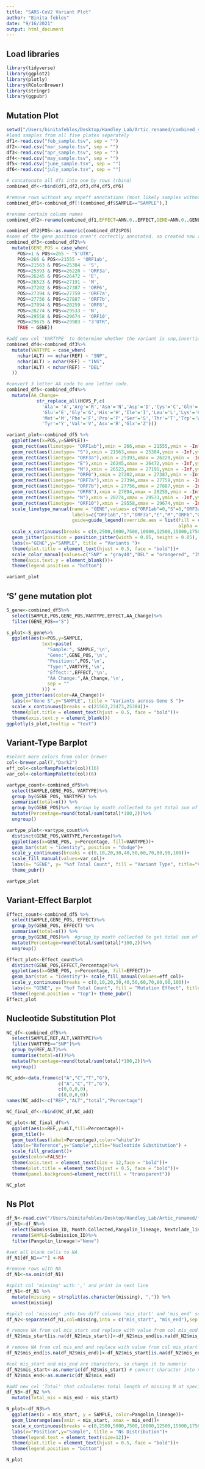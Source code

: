 ```yaml
---
title: "SARS-CoV2 Variant Plot"
author: "Binita febles"
date: "9/16/2021"
output: html_document
---
```



## Load libraries

```r
library(tidyverse)
library(ggplot2)
library(plotly)
library(RColorBrewer)
library(stringr)
library(ggpubr)
```

## Mutation Plot

```r
setwd("/Users/binitafebles/Desktop/Handley_Lab/Artic_renamed/combined_snpsift")
#load samples from all five plates separately
df1<-read.csv("feb_sample.tsv", sep = "")
df2<-read.csv("mar_sample.tsv", sep = "")
df3<-read.csv("apr_sample.tsv", sep = "")
df4<-read.csv("may_sample.tsv", sep = "")
df5<-read.csv("june_sample.tsv", sep = "")
df6<-read.csv("july_sample.tsv", sep = "")
```

```r
# concatenate all dfs into one by rows (rbind)
combined_df<-rbind(df1,df2,df3,df4,df5,df6)
```

```r
#remove rows without any snpeff annotations (most likely samples without any mutations)
combined_df1<-combined_df[!(combined_df$SAMPLE=="SAMPLE"),]
```

```r
#rename certain column names
combined_df2<-rename(combined_df1,EFFECT=ANN.0..EFFECT,GENE=ANN.0..GENE, HGVS_P=ANN.0..HGVS_P)
```

```r
combined_df2$POS<-as.numeric(combined_df2$POS)
#some of the gene position aren't correctly annotated. so created new column with Gene name based on gene position.
combined_df3<-combined_df2%>%
  mutate(GENE_POS = case_when(
    POS>=1 & POS<=265 ~ "5'UTR",
    POS>=266 & POS<=21555 ~ 'ORF1ab',
    POS>=21563 & POS<=25384 ~ 'S',
    POS>=25393 & POS<=26220 ~ 'ORF3a',
    POS>=26245 & POS<=26472 ~ 'E',
    POS>=26523 & POS<=27191 ~ 'M',
    POS>=27202 & POS<=27387 ~ 'ORF6',
    POS>=27394 & POS<=27759 ~ 'ORF7a',
    POS>=27756 & POS<=27887 ~ 'ORF7b',
    POS>=27894 & POS<=28259 ~ 'ORF8',
    POS>=28274 & POS<=29533 ~ 'N',
    POS>=29558 & POS<=29674 ~ 'ORF10',
    POS>=29675 & POS<=29903 ~ "3'UTR",
    TRUE ~ GENE))

```

```r
#add new col 'VARTYPE' to determine whether the variant is snp,insertion or deletion based on the length of characters in REF and ALT col.
combined_df4<-combined_df3%>% 
  mutate(VARTYPE = case_when(
    nchar(ALT) == nchar(REF) ~ "SNP",
    nchar(ALT) > nchar(REF) ~ "INS",
    nchar(ALT) < nchar(REF) ~ "DEL"
  ))

```

```r
#convert 3 letter AA code to one letter code.
combined_df5<-combined_df4%>%
  mutate(AA_Change=
           str_replace_all(HGVS_P,c(
             'Ala'= 'A','Arg'='R','Asn'='N','Asp'='D','Cys'='C','Gln'='Q',
             'Glu'='E','Gly'='G','His'='H','Ile'='I','Leu'='L','Lys'='K',
             'Met'='M','Phe'='F','Pro'='P','Ser'='S','Thr'='T','Trp'='W',
             'Tyr'='Y','Val'='V','Asx'='B','Glx'='Z')))
```

```r
variant_plot<-combined_df5 %>%
  ggplot(aes(x=POS,y=SAMPLE))+
  geom_rect(aes(linetype= "ORF1ab"),xmin = 266,xmax = 21555,ymin = -Inf,ymax = Inf,fill="yellow2",alpha = 0.01)+
  geom_rect(aes(linetype= "S"),xmin = 21563,xmax = 25384,ymin = -Inf,ymax =Inf,fill="powderblue",alpha = 0.01)+
  geom_rect(aes(linetype= "ORF3a"),xmin = 25393,xmax = 26220,ymin = -Inf,ymax = Inf,fill="orange", alpha = 0.01)+
  geom_rect(aes(linetype= "E"),xmin = 26245,xmax = 26472,ymin = -Inf,ymax = Inf,fill="lightslateblue",alpha = 0.01)+
  geom_rect(aes(linetype= "M"),xmin = 26523,xmax = 27191,ymin = -Inf,ymax = Inf,fill="palevioletred1",alpha = 0.01)+
  geom_rect(aes(linetype= "ORF6"),xmin = 27202,xmax = 27387,ymin = -Inf,ymax = Inf,fill="darkseagreen1",alpha = 0.01)+
  geom_rect(aes(linetype= "ORF7a"),xmin = 27394,xmax = 27759,ymin = -Inf,ymax = Inf,fill="tan",alpha = 0.01)+
  geom_rect(aes(linetype= "ORF7b"),xmin = 27756,xmax = 27887,ymin = -Inf,ymax = Inf,fill="lightsalmon",alpha = 0.01)+
  geom_rect(aes(linetype= "ORF8"),xmin = 27894,xmax = 28259,ymin = -Inf,ymax = Inf,fill="orchid1",alpha = 0.01)+
  geom_rect(aes(linetype= "N"),xmin = 28274,xmax = 29533,ymin = -Inf,ymax = Inf,fill="aquamarine",alpha = 0.01)+
  geom_rect(aes(linetype= "ORF10"),xmin = 29558,xmax = 29674,ymin = -Inf,ymax = Inf,fill="olivedrab1",alpha = 0.01)+
  scale_linetype_manual(name = "GENE",values= c("ORF1ab"=0,"S"=0,"ORF3a"=0,"E"=0,"M"=0,"ORF6"=0,"ORF7a"=0,"ORF7b"=0,"ORF8"=0,"N"=0,"ORF10"=0),
                        labels=c("ORF1ab","S","ORF3a","E","M","ORF6","ORF7a","ORF7b","ORF8","N","ORF10"),
                        guide=guide_legend(override.aes = list(fill = c("yellow2","powderblue","orange","lightslateblue","palevioletred1","darkseagreen1","tan","lightsalmon","orchid1","aquamarine","olivedrab1"),
                                                               alpha = .5)))+
  scale_x_continuous(breaks = c(0,2500,5000,7500,10000,12500,15000,17500,20000,22500,25000,27500,30000), expand = c(0, 0))+
  geom_jitter(position = position_jitter(width = 0.05, height = 0.05), alpha=1.5,aes(color=VARTYPE))+
  labs(x="GENE",y="SAMPLE", title = "Variants ")+
  theme(plot.title = element_text(hjust = 0.5, face = "bold"))+
  scale_color_manual(values=c("SNP" = "gray40","DEL" = "orangered", "INS" ="blue"),name = "VARIANT")+
  theme(axis.text.y = element_blank())+
  theme(legend.position = "bottom")

variant_plot

```

## 'S' gene mutation plot

```r
S_gene<-combined_df5%>%
  select(SAMPLE,POS,GENE_POS,VARTYPE,EFFECT,AA_Change)%>%
  filter(GENE_POS=="S")
```

```r
s_plot<-S_gene%>%
  ggplot(aes(x=POS,y=SAMPLE,
             text=paste(
               "Sample:", SAMPLE,'\n',
               "Gene:",GENE_POS,'\n',
               "Position:",POS,'\n',
               "Type:",VARTYPE,'\n',
               "Effect:",EFFECT,'\n',
               "AA Change:",AA_Change,'\n',
               sep = ""
             ))) +
  geom_jitter(aes(color=AA_Change))+
  labs(x="Gene S",y="SAMPLE", title = "Variants across Gene S ")+
  scale_x_continuous(breaks = c(21563,23473,25384))+
  theme(plot.title = element_text(hjust = 0.5, face = "bold"))+
  theme(axis.text.y = element_blank())
ggplotly(s_plot,tooltip = "text")

```
## Variant-Type Barplot

```r
#select more colors from color brewer
col<-brewer.pal(7,"Dark2")
eff_col<-colorRampPalette(col)(16)
var_col<-colorRampPalette(col)(6)
```

```r
vartype_count<-combined_df5%>%
  select(SAMPLE,GENE_POS, VARTYPE)%>%
  group_by(GENE_POS, VARTYPE) %>%
  summarise(total=n()) %>%
  group_by(GENE_POS)%>%  #group_by month collected to get total sum of lineage in that month
  mutate(Percentage=round(total/sum(total)*100,2))%>%
  ungroup()
```

```r
vartype_plot<-vartype_count%>%
  distinct(GENE_POS,VARTYPE,Percentage)%>%
  ggplot(aes(x=GENE_POS, y=Percentage, fill=VARTYPE))+
  geom_bar(stat = "identity", position = "dodge")+
  scale_y_continuous(breaks = c(0,10,20,30,40,50,60,70,80,90,100))+
  scale_fill_manual(values=var_col)+
  labs(x= "GENE", y= "%of Total Count", fill = "Variant Type", title="Variant Type Distribution")+
  theme_pubr()

vartype_plot

```

## Variant-Effect Barplot

```r
Effect_count<-combined_df5 %>% 
  select(SAMPLE,GENE_POS, EFFECT)%>%
  group_by(GENE_POS, EFFECT) %>%
  summarise(total=n()) %>%
  group_by(GENE_POS)%>%  #group_by month collected to get total sum of lineage in that month
  mutate(Percentage=round(total/sum(total)*100,2))%>%
  ungroup()

```

```r
Effect_plot<-Effect_count%>%
  distinct(GENE_POS,EFFECT,Percentage)%>%
  ggplot(aes(x=GENE_POS, y=Percentage, fill=EFFECT))+
  geom_bar(stat = "identity")+ scale_fill_manual(values=eff_col)+
  scale_y_continuous(breaks = c(0,10,20,30,40,50,60,70,80,90,100))+
  labs(x= "GENE", y= "%of Total Count", fill = "Mutation Effect", title = "Variant Effect Distribution")+
  theme(legend.position = "top")+ theme_pubr()
Effect_plot
```

## Nucleotide Substitution Plot

```r
NC_df<-combined_df5%>%
  select(SAMPLE,REF,ALT,VARTYPE)%>%
  filter(VARTYPE=="SNP")%>%
  group_by(REF,ALT)%>%
  summarise(total=n())%>%
  mutate(Percentage=round(total/sum(total)*100,2))%>%
  ungroup()
```

```r
NC_add<-data.frame(c("A","C","T","G"),
                   c("A","C","T","G"),
                   c(0,0,0,0),
                   c(0,0,0,0))
names(NC_add)<-c("REF","ALT","total","Percentage")

NC_final_df<-rbind(NC_df,NC_add)
```

```r
NC_plot<-NC_final_df%>%
  ggplot(aes(x=REF,y=ALT,fill=Percentage))+
  geom_tile()+
  geom_text(aes(label=Percentage),color="white")+
  labs(x="Reference",y="Sample",title="Nucleotide Substitution") +
  scale_fill_gradient()+
  guides(color=FALSE)+
  theme(axis.text = element_text(size = 12,face = "bold"))+
  theme(plot.title = element_text(hjust = 0.5, face = "bold"))+
  theme(panel.background=element_rect(fill = "transparent"))

NC_plot
```

## Ns Plot

```r
df_N<-read.csv("/Users/binitafebles/Desktop/Handley_Lab/Artic_renamed/full_SARS_COV2_MASTER_SPREADSHEET.csv")
df_N1<-df_N%>%
  select(Submission_ID, Month.Collected,Pangolin_lineage, Nextclade_lineage,totalMissing,missing)%>%
  rename(SAMPLE=Submission_ID)%>%
  filter(Pangolin_lineage!="None")
```

```r
#set all blank cells to NA
df_N1[df_N1==""] <-NA
```

```r
#remove rows with NA
df_N1<-na.omit(df_N1)
```

```r
#split col 'missing' with ',' and print in next line
df_N1<-df_N1 %>%
  mutate(missing = strsplit(as.character(missing), ",")) %>%
  unnest(missing)
```

```r
#split col 'missing' into two diff columns 'mis_start' and 'mis_end' separating with delimeter '-'
df_N2<-separate(df_N1,col=missing,into = c("mis_start", "mis_end"),sep = "\\-")
```

```r
# remove NA from col mis_start and replace with value from col mis_end
df_N2$mis_start[is.na(df_N2$mis_start)]<-df_N2$mis_end[is.na(df_N2$mis_start)] 
```

```r
# remove NA from col mis_end and replace with value from col mis_start
df_N2$mis_end[is.na(df_N2$mis_end)]<-df_N2$mis_start[is.na(df_N2$mis_end)] 
```

```r
#col mis_start and mis_end are characters, so change it to numeric
df_N2$mis_start<-as.numeric(df_N2$mis_start) # convert character into numeric
df_N2$mis_end<-as.numeric(df_N2$mis_end)
```

```r
#add new col 'Total' that calculates total length of missing N at specific position
df_N3<-df_N2 %>%
  mutate(Total_mis = mis_end - mis_start)
```

```r
N_plot<-df_N3%>%
  ggplot(aes(x = mis_start, y = SAMPLE, color=Pangolin_lineage))+
  geom_linerange(aes(xmin = mis_start, xmax = mis_end))+ 
  scale_x_continuous(breaks = c(0,2500,5000,7500,10000,12500,15000,17500,20000,22500,25000,27500,30000), expand = c(0, 0))+
  labs(x="Position",y="Sample", title = "Ns Distribution")+
  theme(legend.text = element_text(size=12))+
  theme(plot.title = element_text(hjust = 0.5, face = "bold"))+
  theme(legend.position = "bottom")

N_plot

```
